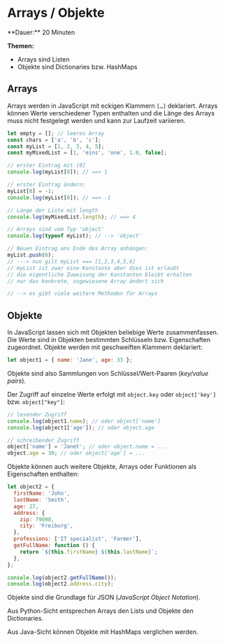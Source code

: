 
# Arrays / Objekte

<Callout>
  **Dauer:** 20 Minuten

  **Themen:**
  - Arrays sind Listen
  - Objekte sind Dictionaries bzw. HashMaps
</Callout>

## Arrays 

Arrays werden in JavaScript mit eckigen Klammern `[…]` deklariert. 
Arrays können Werte verschiedener Typen enthalten und die Länge des 
Arrays muss nicht festgelegt werden und kann zur Laufzeit variieren.

```js
let empty = []; // leeres Array
const chars = ['a', 'b', 'c'];
const myList = [1, 2, 3, 4, 5];
const myMixedList = [1, 'eins', 'one', 1.0, false];

// erster Eintrag mit [0]
console.log(myList[0]); // ==> 1

// erster Eintrag ändern:
myList[0] = -1;
console.log(myList[0]); // ==> -1

// Länge der Liste mit length
console.log(myMixedList.length); // ==> 4

// Arrays sind vom Typ 'object'
console.log(typeof myList); // --> 'object'

// Neuen Eintrag ans Ende des Array anhängen:
myList.push(6);
// ---> nun gilt myList === [1,2,3,4,5,6]
// myList ist zwar eine Konstante aber dies ist erlaubt
// die eigentliche Zuweisung der Konstanten bleibt erhalten
// nur das konkrete, zugewiesene Array ändert sich

// --> es gibt viele weitere Methoden für Arrays
```

## Objekte

In JavaScript lassen sich mit Objekten beliebige Werte 
zusammenfassen. Die Werte sind in Objekten bestimmten 
Schlüsseln bzw. Eigenschaften zugeordnet. Objekte werden mit 
geschweiften Klammern deklariert:

```js
let object1 = { name: 'Jane', age: 33 };
```

Objekte sind also Sammlungen von Schlüssel/Wert-Paaren 
(_key/value pairs_).

Der Zugriff auf einzelne Werte erfolgt mit `object.key` oder 
`object['key']` bzw. `object["key"]`:

```js
// lesender Zugriff
console.log(object1.name); // oder object['name']
console.log(object1['age']); // oder object.age

// schreibender Zugriff
object['name'] = 'Janet'; // oder object.name = ...
object.age = 30; // oder object['age'] = ...
```

Objekte können auch weitere Objekte, Arrays oder Funktionen als Eigenschaften enthalten:

```js
let object2 = {
  firstName: 'John',
  lastName: 'Smith',
  age: 27,
  address: {
    zip: 79098,
    city: 'Freiburg',
  },
  professions: ['IT specialist', 'Farmer'],
  getFullName: function () {
    return `${this.firstName} ${this.lastName}`;
  },
};

console.log(object2.getFullName());
console.log(object2.address.city);
```

Objekte sind die Grundlage für JSON (_JavaScript Object Notation_).


<Callout type="info">
Aus Python-Sicht entsprechen Arrays den Lists und Objekte
den Dictionaries.

Aus Java-Sicht können Objekte mit HashMaps verglichen werden.
</Callout>
